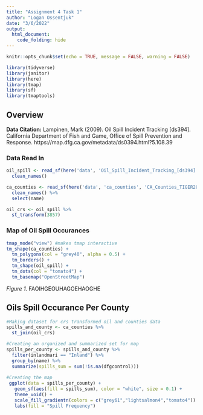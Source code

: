 ```yaml
---
title: "Assignment 4 Task 1"
author: "Logan Ossentjuk"
date: "3/6/2022"
output: 
  html_document:
    code_folding: hide
---
```


```r
knitr::opts_chunk$set(echo = TRUE, message = FALSE, warning = FALSE)

library(tidyverse)
library(janitor)
library(here)
library(tmap)
library(sf)
library(tmaptools)
```

## Overview 

**Data Citation:** Lampinen, Mark (2009). Oil Spill Incident Tracking [ds394]. California Department of Fish and Game, Office of Spill Prevention and Response.
https://map.dfg.ca.gov/metadata/ds0394.html?5.108.39

### Data Read In
```r
oil_spill <- read_sf(here('data', 'Oil_Spill_Incident_Tracking_[ds394]', 'Oil_Spill_Incident_Tracking_[ds394].shp')) %>%
  clean_names()

ca_counties <- read_sf(here('data', 'ca_counties', 'CA_Counties_TIGER2016.shp')) %>% 
  clean_names() %>% 
  select(name)

oil_crs <- oil_spill %>% 
  st_transform(3857) 
```

### Map of Oil Spill Occurances
```r
tmap_mode("view") #makes tmap interactive
tm_shape(ca_counties) +
  tm_polygons(col = "grey40", alpha = 0.5) +
  tm_borders() +
  tm_shape(oil_spill) +
  tm_dots(col = "tomato4") +
  tm_basemap("OpenStreetMap")
```

*Figure 1.* FAOIHGEOUHAGOEHAOGHE

## Oils Spill Occurance Per County

```r
#Making dataset for crs transformed oil and counties data 
spills_and_county <- ca_counties %>% 
  st_join(oil_crs) 

#Creating an organized and summarized set for map
spills_per_county <- spills_and_county %>% 
  filter(inlandmari == "Inland") %>% 
  group_by(name) %>% 
  summarize(spills_sum = sum(!is.na(dfgcontrol)))
  
#Creating the map
 ggplot(data = spills_per_county) +
   geom_sf(aes(fill = spills_sum), color = "white", size = 0.1) +
   theme_void() +
   scale_fill_gradientn(colors = c("grey61","lightsalmon4","tomato4")) +
   labs(fill = "Spill Frequency")
   
   
   
    
  
```

